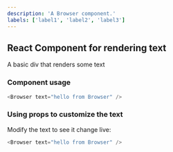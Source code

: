 ```yaml
---
description: 'A Browser component.'
labels: ['label1', 'label2', 'label3']
---
```



## React Component for rendering text

A basic div that renders some text

### Component usage
```js
<Browser text="hello from Browser" />
```

### Using props to customize the text

Modify the text to see it change live:
```js live
<Browser text="hello from Browser" />
```
